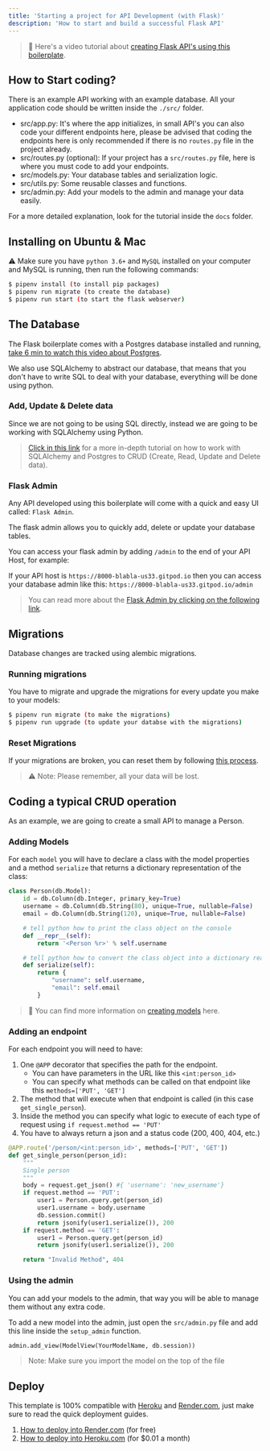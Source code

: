 ```yaml
---
title: 'Starting a project for API Development (with Flask)'
description: 'How to start and build a successful Flask API'
---
```


> 🎥 Here's a video tutorial about [creating Flask API's using this boilerplate](https://youtu.be/ORxQ-K3BzQA).

## How to Start coding?

There is an example API working with an example database. All your application code should be written inside the `./src/` folder.

- src/app.py: It's where the app initializes, in small API's you can also code your different endpoints here, please be advised that coding the endpoints here is only recommended if there is no `routes.py` file in the project already.
- src/routes.py (optional): If your project has a `src/routes.py` file, here is where you must code to add your endpoints.
- src/models.py: Your database tables and serialization logic.
- src/utils.py: Some reusable classes and functions.
- src/admin.py: Add your models to the admin and manage your data easily.

For a more detailed explanation, look for the tutorial inside the `docs` folder.

## Installing on Ubuntu & Mac

⚠️ Make sure you have `python 3.6+` and `MySQL` installed on your computer and MySQL is running, then run the following commands:
```bash
$ pipenv install (to install pip packages)
$ pipenv run migrate (to create the database)
$ pipenv run start (to start the flask webserver)
```

## The Database

The Flask boilerplate comes with a Postgres database installed and running, [take 6 min to watch this video about Postgres](https://www.youtube.com/watch?v=S4VRl1BOYGY).

We also use SQLAlchemy to abstract our database, that means that you don't have to write SQL to deal with your database, everything will be done using python.

### Add, Update & Delete data

Since we are not going to be using SQL directly, instead we are going to be working with SQLAlchemy using Python.

> [Click in this link](/backend/database) for a more in-depth tutorial on how to work with SQLAlchemy and Postgres to CRUD (Create, Read, Update and Delete data).

### Flask Admin

Any API developed using this boilerplate will come with a quick and easy UI called: `Flask Admin`.

The flask admin allows you to quickly add, delete or update your database tables.

You can access your flask admin by adding `/admin` to the end of your API Host, for example:

If your API host is `https://8000-blabla-us33.gitpod.io` then you can access your database admin like this: `https://8000-blabla-us33.gitpod.io/admin`

> You can read more about the [Flask Admin by clicking on the following link](/backend/flask-admin).

## Migrations

Database changes are tracked using alembic migrations.

### Running migrations

You have to migrate and upgrade the migrations for every update you make to your models:

```bash
$ pipenv run migrate (to make the migrations)
$ pipenv run upgrade (to update your databse with the migrations)
```

### Reset Migrations

If your migrations are broken, you can reset them by following [this process](/backend/reset-migrations). 

> ⚠️ Note: Please remember, all your data will be lost.

## Coding a typical CRUD operation

As an example, we are going to create a small API to manage a Person.

### Adding Models

For each `model` you will have to declare a class with the model properties and a method `serialize` that returns a dictionary representation of the class:

```py
class Person(db.Model):
    id = db.Column(db.Integer, primary_key=True)
    username = db.Column(db.String(80), unique=True, nullable=False)
    email = db.Column(db.String(120), unique=True, nullable=False)

    # tell python how to print the class object on the console
    def __repr__(self):
        return '<Person %r>' % self.username

    # tell python how to convert the class object into a dictionary ready to jsonify
    def serialize(self):
        return {
            "username": self.username,
            "email": self.email
        }
```

> 📝 You can find more information on [creating models](/backend/database#creating-the-models) here.

### Adding an endpoint

For each endpoint you will need to have:
1. One `@APP` decorator that specifies the path for the endpoint.
    - You can have parameters in the URL like this `<int:person_id>`
    - You can specify what methods can be called on that endpoint like this `methods=['PUT', 'GET']`
2. The method that will execute when that endpoint is called (in this case `get_single_person`).
3. Inside the method you can specify what logic to execute of each type of request using `if request.method == 'PUT'`
4. You have to always return a json and a status code (200, 400, 404, etc.)

```py
@APP.route('/person/<int:person_id>', methods=['PUT', 'GET'])
def get_single_person(person_id):
    """
    Single person
    """
    body = request.get_json() #{ 'username': 'new_username'}
    if request.method == 'PUT':
        user1 = Person.query.get(person_id)
        user1.username = body.username
        db.session.commit()
        return jsonify(user1.serialize()), 200
    if request.method == 'GET':
        user1 = Person.query.get(person_id)
        return jsonify(user1.serialize()), 200

    return "Invalid Method", 404
```

### Using the admin

You can add your models to the admin, that way you will be able to manage them without any extra code.

To add a new model into the admin, just open the `src/admin.py` file and add this line inside the `setup_admin` function.

```python
admin.add_view(ModelView(YourModelName, db.session))
```

> Note: Make sure you import the model on the top of the file

## Deploy 

This template is 100% compatible with [Heroku](https://www.heroku.com/) and [Render.com](https://www.render.com), just make sure to read the quick deployment guides.

1. [How to deploy into Render.com](/deploy/render) (for free)
2. [How to deploy into Heroku.com](/deploy/heroku-postgress) (for $0.01 a month)
